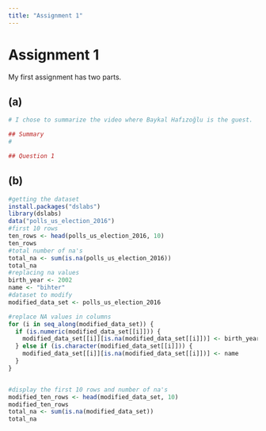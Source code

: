 ```yaml
---
title: "Assignment 1"
---
```


# Assignment 1

My first assignment has two parts.

## (a)
```r
# I chose to summarize the video where Baykal Hafızoğlu is the guest. 

## Summary
#

## Question 1

```


## (b)
```r
#getting the dataset
install.packages("dslabs")
library(dslabs)
data("polls_us_election_2016")
#first 10 rows
ten_rows <- head(polls_us_election_2016, 10)
ten_rows
#total number of na's
total_na <- sum(is.na(polls_us_election_2016))
total_na
#replacing na values
birth_year <- 2002
name <- "bihter"
#dataset to modify
modified_data_set <- polls_us_election_2016

#replace NA values in columns 
for (i in seq_along(modified_data_set)) {
  if (is.numeric(modified_data_set[[i]])) {
    modified_data_set[[i]][is.na(modified_data_set[[i]])] <- birth_year
  } else if (is.character(modified_data_set[[i]])) {
    modified_data_set[[i]][is.na(modified_data_set[[i]])] <- name
  }
}


#display the first 10 rows and number of na's
modified_ten_rows <- head(modified_data_set, 10)
modified_ten_rows
total_na <- sum(is.na(modified_data_set))
total_na
```


